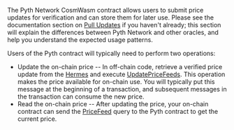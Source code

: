 The Pyth Network CosmWasm contract allows users to submit price updates for verification and can store them for later use.
Please see the documentation section on [Pull Updates](documentation/pythnet-price-feeds/on-demand) if you haven't already;
this section will explain the differences between Pyth Network and other oracles, and help you understand the expected usage patterns.

Users of the Pyth contract will typically need to perform two operations:

- Update the on-chain price -- In off-chain code, retrieve a verified price update from the
  [Hermes](documentation/pythnet-price-feeds/hermes) and execute [UpdatePriceFeeds](cosmwasm/execute-update-price-feeds).
  This operation makes the price available for on-chain use.
  You will typically put this message at the beginning of a transaction, and subsequent messages in the transaction
  can consume the new price.
- Read the on-chain price -- After updating the price, your on-chain contract can send the [PriceFeed](cosmwasm/query-price-feed) query
  to the Pyth contract to get the current price.

